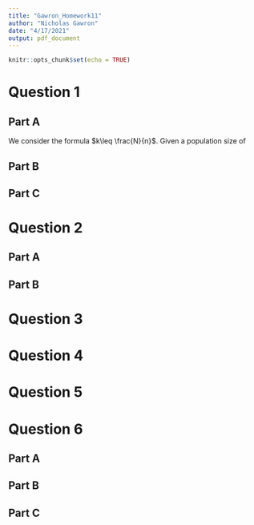 ---
title: "Gawron_Homework11"
author: "Nicholas Gawron"
date: "4/17/2021"
output: pdf_document
---

```{r setup, include=FALSE}
knitr::opts_chunk$set(echo = TRUE)
```

# Question 1 

## Part A 

We consider the formula $k\leq \frac{N}{n}$. Given a population size of 

## Part B
## Part C

# Question 2

## Part A 
## Part B

# Question 3

# Question 4

# Question 5

# Question 6


## Part A 

## Part B

## Part C
